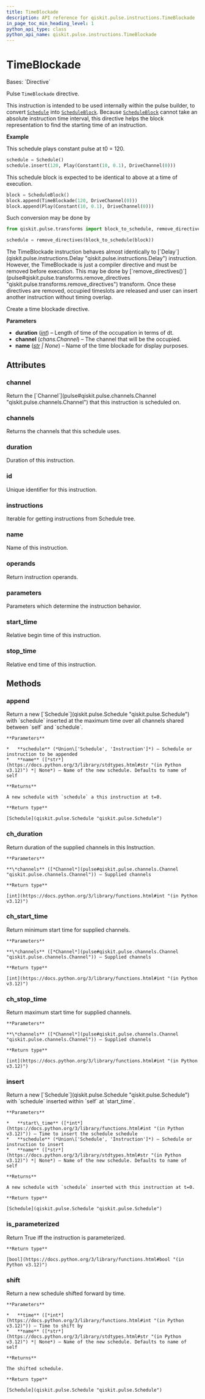 ```yaml
---
title: TimeBlockade
description: API reference for qiskit.pulse.instructions.TimeBlockade
in_page_toc_min_heading_level: 1
python_api_type: class
python_api_name: qiskit.pulse.instructions.TimeBlockade
---
```


# TimeBlockade

<Class id="qiskit.pulse.instructions.TimeBlockade" isDedicatedPage={true} github="https://github.com/Qiskit/qiskit/tree/main/qiskit/pulse/instructions/directives.py#L61-L146" signature="qiskit.pulse.instructions.TimeBlockade(duration, channel, name=None)">
  Bases: `Directive`

  Pulse `TimeBlockade` directive.

  This instruction is intended to be used internally within the pulse builder, to convert [`Schedule`](qiskit.pulse.Schedule "qiskit.pulse.Schedule") into [`ScheduleBlock`](qiskit.pulse.ScheduleBlock "qiskit.pulse.ScheduleBlock"). Because [`ScheduleBlock`](qiskit.pulse.ScheduleBlock "qiskit.pulse.ScheduleBlock") cannot take an absolute instruction time interval, this directive helps the block representation to find the starting time of an instruction.

  **Example**

  This schedule plays constant pulse at t0 = 120.

  ```python
  schedule = Schedule()
  schedule.insert(120, Play(Constant(10, 0.1), DriveChannel(0)))
  ```

  This schedule block is expected to be identical to above at a time of execution.

  ```python
  block = ScheduleBlock()
  block.append(TimeBlockade(120, DriveChannel(0)))
  block.append(Play(Constant(10, 0.1), DriveChannel(0)))
  ```

  Such conversion may be done by

  ```python
  from qiskit.pulse.transforms import block_to_schedule, remove_directives

  schedule = remove_directives(block_to_schedule(block))
  ```

  <Admonition title="Note" type="note">
    The TimeBlockade instruction behaves almost identically to [`Delay`](qiskit.pulse.instructions.Delay "qiskit.pulse.instructions.Delay") instruction. However, the TimeBlockade is just a compiler directive and must be removed before execution. This may be done by [`remove_directives()`](pulse#qiskit.pulse.transforms.remove_directives "qiskit.pulse.transforms.remove_directives") transform. Once these directives are removed, occupied timeslots are released and user can insert another instruction without timing overlap.
  </Admonition>

  Create a time blockade directive.

  **Parameters**

  *   **duration** ([*int*](https://docs.python.org/3/library/functions.html#int "(in Python v3.12)")) – Length of time of the occupation in terms of dt.
  *   **channel** (*chans.Channel*) – The channel that will be the occupied.
  *   **name** ([*str*](https://docs.python.org/3/library/stdtypes.html#str "(in Python v3.12)") *| None*) – Name of the time blockade for display purposes.

  ## Attributes

  ### channel

  <Attribute id="qiskit.pulse.instructions.TimeBlockade.channel">
    Return the [`Channel`](pulse#qiskit.pulse.channels.Channel "qiskit.pulse.channels.Channel") that this instruction is scheduled on.
  </Attribute>

  ### channels

  <Attribute id="qiskit.pulse.instructions.TimeBlockade.channels">
    Returns the channels that this schedule uses.
  </Attribute>

  ### duration

  <Attribute id="qiskit.pulse.instructions.TimeBlockade.duration">
    Duration of this instruction.
  </Attribute>

  ### id

  <Attribute id="qiskit.pulse.instructions.TimeBlockade.id">
    Unique identifier for this instruction.
  </Attribute>

  ### instructions

  <Attribute id="qiskit.pulse.instructions.TimeBlockade.instructions">
    Iterable for getting instructions from Schedule tree.
  </Attribute>

  ### name

  <Attribute id="qiskit.pulse.instructions.TimeBlockade.name">
    Name of this instruction.
  </Attribute>

  ### operands

  <Attribute id="qiskit.pulse.instructions.TimeBlockade.operands">
    Return instruction operands.
  </Attribute>

  ### parameters

  <Attribute id="qiskit.pulse.instructions.TimeBlockade.parameters">
    Parameters which determine the instruction behavior.
  </Attribute>

  ### start\_time

  <Attribute id="qiskit.pulse.instructions.TimeBlockade.start_time">
    Relative begin time of this instruction.
  </Attribute>

  ### stop\_time

  <Attribute id="qiskit.pulse.instructions.TimeBlockade.stop_time">
    Relative end time of this instruction.
  </Attribute>

  ## Methods

  ### append

  <Function id="qiskit.pulse.instructions.TimeBlockade.append" github="https://github.com/Qiskit/qiskit/tree/main/qiskit/pulse/instructions/instruction.py#L185-L198" signature="append(schedule, name=None)">
    Return a new [`Schedule`](qiskit.pulse.Schedule "qiskit.pulse.Schedule") with `schedule` inserted at the maximum time over all channels shared between `self` and `schedule`.

    **Parameters**

    *   **schedule** (*Union\['Schedule', 'Instruction']*) – Schedule or instruction to be appended
    *   **name** ([*str*](https://docs.python.org/3/library/stdtypes.html#str "(in Python v3.12)") *| None*) – Name of the new schedule. Defaults to name of self

    **Returns**

    A new schedule with `schedule` a this instruction at t=0.

    **Return type**

    [Schedule](qiskit.pulse.Schedule "qiskit.pulse.Schedule")
  </Function>

  ### ch\_duration

  <Function id="qiskit.pulse.instructions.TimeBlockade.ch_duration" github="https://github.com/Qiskit/qiskit/tree/main/qiskit/pulse/instructions/instruction.py#L112-L118" signature="ch_duration(*channels)">
    Return duration of the supplied channels in this Instruction.

    **Parameters**

    **\*channels** ([*Channel*](pulse#qiskit.pulse.channels.Channel "qiskit.pulse.channels.Channel")) – Supplied channels

    **Return type**

    [int](https://docs.python.org/3/library/functions.html#int "(in Python v3.12)")
  </Function>

  ### ch\_start\_time

  <Function id="qiskit.pulse.instructions.TimeBlockade.ch_start_time" github="https://github.com/Qiskit/qiskit/tree/main/qiskit/pulse/instructions/instruction.py#L120-L127" signature="ch_start_time(*channels)">
    Return minimum start time for supplied channels.

    **Parameters**

    **\*channels** ([*Channel*](pulse#qiskit.pulse.channels.Channel "qiskit.pulse.channels.Channel")) – Supplied channels

    **Return type**

    [int](https://docs.python.org/3/library/functions.html#int "(in Python v3.12)")
  </Function>

  ### ch\_stop\_time

  <Function id="qiskit.pulse.instructions.TimeBlockade.ch_stop_time" github="https://github.com/Qiskit/qiskit/tree/main/qiskit/pulse/instructions/instruction.py#L129-L137" signature="ch_stop_time(*channels)">
    Return maximum start time for supplied channels.

    **Parameters**

    **\*channels** ([*Channel*](pulse#qiskit.pulse.channels.Channel "qiskit.pulse.channels.Channel")) – Supplied channels

    **Return type**

    [int](https://docs.python.org/3/library/functions.html#int "(in Python v3.12)")
  </Function>

  ### insert

  <Function id="qiskit.pulse.instructions.TimeBlockade.insert" github="https://github.com/Qiskit/qiskit/tree/main/qiskit/pulse/instructions/instruction.py#L167-L183" signature="insert(start_time, schedule, name=None)">
    Return a new [`Schedule`](qiskit.pulse.Schedule "qiskit.pulse.Schedule") with `schedule` inserted within `self` at `start_time`.

    **Parameters**

    *   **start\_time** ([*int*](https://docs.python.org/3/library/functions.html#int "(in Python v3.12)")) – Time to insert the schedule schedule
    *   **schedule** (*Union\['Schedule', 'Instruction']*) – Schedule or instruction to insert
    *   **name** ([*str*](https://docs.python.org/3/library/stdtypes.html#str "(in Python v3.12)") *| None*) – Name of the new schedule. Defaults to name of self

    **Returns**

    A new schedule with `schedule` inserted with this instruction at t=0.

    **Return type**

    [Schedule](qiskit.pulse.Schedule "qiskit.pulse.Schedule")
  </Function>

  ### is\_parameterized

  <Function id="qiskit.pulse.instructions.TimeBlockade.is_parameterized" github="https://github.com/Qiskit/qiskit/tree/main/qiskit/pulse/instructions/instruction.py#L219-L221" signature="is_parameterized()">
    Return True iff the instruction is parameterized.

    **Return type**

    [bool](https://docs.python.org/3/library/functions.html#bool "(in Python v3.12)")
  </Function>

  ### shift

  <Function id="qiskit.pulse.instructions.TimeBlockade.shift" github="https://github.com/Qiskit/qiskit/tree/main/qiskit/pulse/instructions/instruction.py#L151-L165" signature="shift(time, name=None)">
    Return a new schedule shifted forward by time.

    **Parameters**

    *   **time** ([*int*](https://docs.python.org/3/library/functions.html#int "(in Python v3.12)")) – Time to shift by
    *   **name** ([*str*](https://docs.python.org/3/library/stdtypes.html#str "(in Python v3.12)") *| None*) – Name of the new schedule. Defaults to name of self

    **Returns**

    The shifted schedule.

    **Return type**

    [Schedule](qiskit.pulse.Schedule "qiskit.pulse.Schedule")
  </Function>
</Class>

